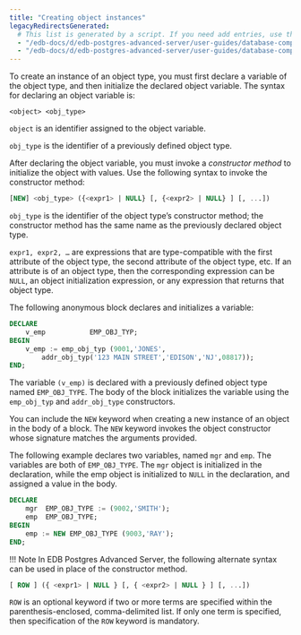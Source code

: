 ```yaml
---
title: "Creating object instances"
legacyRedirectsGenerated:
  # This list is generated by a script. If you need add entries, use the `legacyRedirects` key.
  - "/edb-docs/d/edb-postgres-advanced-server/user-guides/database-compatibility-for-oracle-developers-guide/9.6/Database_Compatibility_for_Oracle_Developers_Guide_v9.6.1.094.html"
  - "/edb-docs/d/edb-postgres-advanced-server/user-guides/database-compatibility-for-oracle-developers-guide/9.5/Database_Compatibility_for_Oracle_Developers_Guide.1.216.html"
---
```


<div id="creating_object_instances" class="registered_link"></div>

To create an instance of an object type, you must first declare a variable of the object type, and then initialize the declared object variable. The syntax for declaring an object variable is:

```text
<object> <obj_type>
```

`object` is an identifier assigned to the object variable.

`obj_type` is the identifier of a previously defined object type.

After declaring the object variable, you must invoke a *constructor* *method* to initialize the object with values. Use the following syntax to invoke the constructor method:

```sql
[NEW] <obj_type> ({<expr1> | NULL} [, {<expr2> | NULL} ] [, ...])
```

`obj_type` is the identifier of the object type’s constructor method; the constructor method has the same name as the previously declared object type.

`expr1, expr2, …` are expressions that are type-compatible with the first attribute of the object type, the second attribute of the object type, etc. If an attribute is of an object type, then the corresponding expression can be `NULL`, an object initialization expression, or any expression that returns that object type.

The following anonymous block declares and initializes a variable:

```sql
DECLARE
    v_emp           EMP_OBJ_TYP;
BEGIN
    v_emp := emp_obj_typ (9001,'JONES',
        addr_obj_typ('123 MAIN STREET','EDISON','NJ',08817));
END;
```

The variable `(v_emp)` is declared with a previously defined object type named `EMP_OBJ_TYPE`. The body of the block initializes the variable using the `emp_obj_typ` and `addr_obj_type` constructors.

You can include the `NEW` keyword when creating a new instance of an object in the body of a block. The `NEW` keyword invokes the object constructor whose signature matches the arguments provided.

The following example declares two variables, named `mgr` and `emp`. The variables are both of `EMP_OBJ_TYPE`. The `mgr` object is initialized in the declaration, while the emp object is initialized to `NULL` in the declaration, and assigned a value in the body.

```sql
DECLARE
    mgr  EMP_OBJ_TYPE := (9002,'SMITH');
    emp  EMP_OBJ_TYPE;
BEGIN
    emp := NEW EMP_OBJ_TYPE (9003,'RAY');
END;
```

!!! Note
    In EDB Postgres Advanced Server, the following alternate syntax can be used in place of the constructor method.

```sql
[ ROW ] ({ <expr1> | NULL } [, { <expr2> | NULL } ] [, ...])
```

`ROW` is an optional keyword if two or more terms are specified within the parenthesis-enclosed, comma-delimited list. If only one term is specified, then specification of the `ROW` keyword is mandatory.
